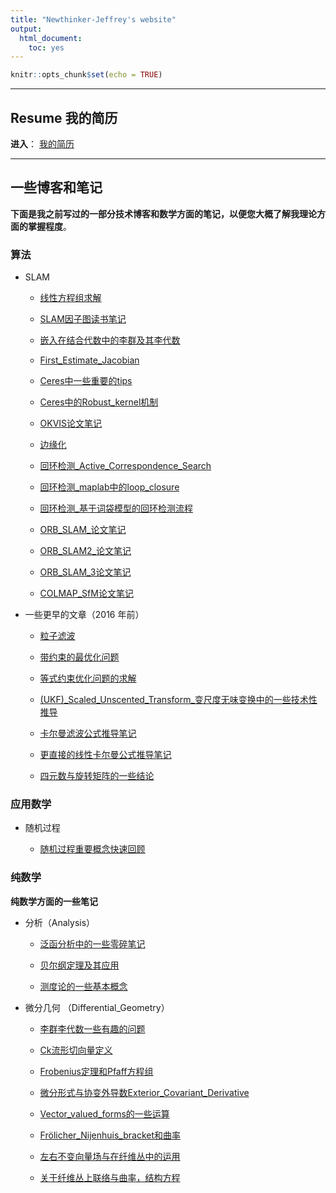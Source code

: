 ```yaml
---
title: "Newthinker-Jeffrey's website"
output:
  html_document:
    toc: yes
---
```


```r
knitr::opts_chunk$set(echo = TRUE)
```

--------

## Resume 我的简历

**进入**： [我的简历](https://newthinker-jeffrey.github.io/resume.html)

-----------

## 一些博客和笔记


**下面是我之前写过的一部分技术博客和数学方面的笔记，以便您大概了解我理论方面的掌握程度**。


### 算法

- SLAM
 
    - [线性方程组求解](https://newthinker-jeffrey.github.io/SLAM/线性方程组求解.html)

    - [SLAM因子图读书笔记](https://newthinker-jeffrey.github.io/SLAM/SLAM因子图读书笔记.html)
    
    - [嵌入在结合代数中的李群及其李代数](https://newthinker-jeffrey.github.io/SLAM/嵌入在结合代数中的李群及其李代数.html)
    
    - [First_Estimate_Jacobian](https://newthinker-jeffrey.github.io/SLAM/First_Estimate_Jacobian.html)
    
    - [Ceres中一些重要的tips](https://newthinker-jeffrey.github.io/SLAM/Ceres中一些重要的tips.html)
    
    - [Ceres中的Robust_kernel机制](https://newthinker-jeffrey.github.io/SLAM/Ceres中的Robust_kernel机制.html)

    - [OKVIS论文笔记](https://newthinker-jeffrey.github.io/SLAM/OKVIS论文笔记.html)
    
    - [边缘化](https://newthinker-jeffrey.github.io/SLAM/边缘化.html)
    
    - [回环检测_Active_Correspondence_Search](https://newthinker-jeffrey.github.io/SLAM/回环检测_Active_Correspondence_Search.html)
    
    - [回环检测_maplab中的loop_closure](https://newthinker-jeffrey.github.io/SLAM/回环检测_maplab中的loop_closure.html)

    - [回环检测_基于词袋模型的回环检测流程](https://newthinker-jeffrey.github.io/SLAM/回环检测_基于词袋模型的回环检测流程.html)

    - [ORB_SLAM_论文笔记](https://newthinker-jeffrey.github.io/SLAM/ORB_SLAM_论文笔记.html)

    - [ORB_SLAM2_论文笔记](https://newthinker-jeffrey.github.io/SLAM/ORB_SLAM2_论文笔记.html)

    - [ORB_SLAM_3论文笔记](https://newthinker-jeffrey.github.io/SLAM/ORB_SLAM_3论文笔记.html)
    
    - [COLMAP_SfM论文笔记](https://newthinker-jeffrey.github.io/SLAM/COLMAP_SfM论文笔记.html)
    


- 一些更早的文章（2016 年前）

    - [粒子滤波](https://newthinker-jeffrey.github.io/old_articles_before_2017/粒子滤波.html)
    
    - [带约束的最优化问题](https://newthinker-jeffrey.github.io/old_articles_before_2017/带约束的最优化问题.html)

    - [等式约束优化问题的求解](https://newthinker-jeffrey.github.io/old_articles_before_2017/等式约束优化问题的求解.html)

    - [(UKF)_Scaled_Unscented_Transform_变尺度无味变换中的一些技术性推导](https://newthinker-jeffrey.github.io/old_articles_before_2017/(UKF)_Scaled_Unscented_Transform_变尺度无味变换中的一些技术性推导.html)
    
    - [卡尔曼滤波公式推导笔记](https://newthinker-jeffrey.github.io/old_articles_before_2017/卡尔曼滤波公式推导笔记.html)

    - [更直接的线性卡尔曼公式推导笔记](https://newthinker-jeffrey.github.io/old_articles_before_2017/更直接的线性卡尔曼公式推导笔记.html)

    - [四元数与旋转矩阵的一些结论](https://newthinker-jeffrey.github.io/old_articles_before_2017/四元数与旋转矩阵的一些结论.html)
    

### 应用数学

- 随机过程

    - [随机过程重要概念快速回顾](https://newthinker-jeffrey.github.io/Probability/随机过程重要概念快速回顾.html)


### 纯数学

**纯数学方面的一些笔记**

- 分析（Analysis）

    - [泛函分析中的一些零碎笔记](https://newthinker-jeffrey.github.io/pure_math/Analysis/泛函分析中的一些零碎笔记)

    - [贝尔纲定理及其应用](https://newthinker-jeffrey.github.io/pure_math/Analysis/贝尔纲定理及其应用.html)

    - [测度论的一些基本概念](https://newthinker-jeffrey.github.io/pure_math/Analysis/测度论的一些基本概念.html)
    
    
- 微分几何 （Differential_Geometry）

    - [李群李代数一些有趣的问题](https://newthinker-jeffrey.github.io/pure_math/Differential_Geometry/李群李代数一些有趣的问题.html)

    - [Ck流形切向量定义](https://newthinker-jeffrey.github.io/pure_math/Differential_Geometry/Ck流形切向量定义.html)

    - [Frobenius定理和Pfaff方程组](https://newthinker-jeffrey.github.io/pure_math/Differential_Geometry/Frobenius定理和Pfaff方程组.html)

    - [微分形式与协变外导数Exterior_Covariant_Derivative](https://newthinker-jeffrey.github.io/pure_math/Differential_Geometry/微分形式与协变外导数Exterior_Covariant_Derivative.html)

    - [Vector_valued_forms的一些运算](https://newthinker-jeffrey.github.io/pure_math/Differential_Geometry/Vector_valued_forms的一些运算.html)

    - [Frölicher_Nijenhuis_bracket和曲率](https://newthinker-jeffrey.github.io/pure_math/Differential_Geometry/Frölicher_Nijenhuis_bracket_and_Curvature.html)


    - [左右不变向量场与在纤维丛中的运用](https://newthinker-jeffrey.github.io/pure_math/Differential_Geometry/左右不变向量场与在纤维丛中的运用.html)
    
    - [关于纤维丛上联络与曲率，结构方程](https://newthinker-jeffrey.github.io/pure_math/Differential_Geometry/关于联络与曲率的一些杂记.html)








